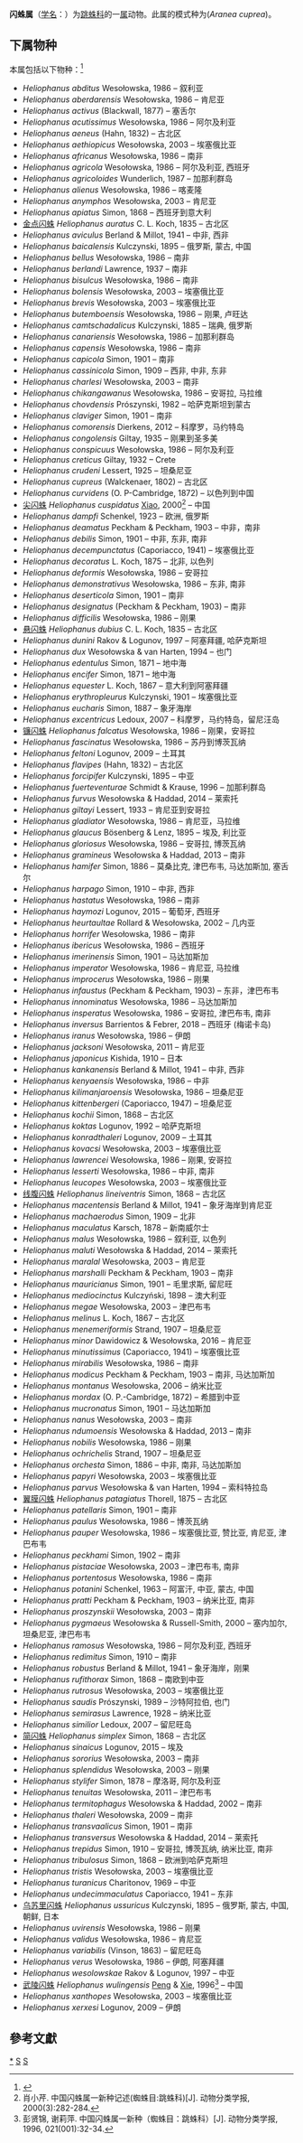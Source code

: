 {{Automatic taxobox
| taxon = Heliophanus
| authority = C. L. Koch, 1833
| image = Heliophanus cupreus.jpg
| image_caption = Heliophanus cupreus, 雌性 
| type species = <br>Aranea cuprea
| type species authority = Walckenaer, 1802
}}
'''闪蛛属'''（[[学名|学名]]：{{lang|la|''Heliophanus''}}）为[[跳蛛科|跳蛛科]]的一[[属|属]]动物。此属的模式种为(''Aranea cuprea'')。

==下属物种==
本属包括以下物种：<ref>{{cite web |title=Heliophanus C.L.Koch, 1833 |url=https://www.gbif.org/species/2171865 |website=GBIF}}</ref>
* ''Heliophanus abditus'' Wesołowska, 1986 – 叙利亚
* ''Heliophanus aberdarensis'' Wesołowska, 1986 – 肯尼亚
* ''Heliophanus activus'' (Blackwall, 1877) – 塞舌尔
* ''Heliophanus acutissimus'' Wesołowska, 1986 – 阿尔及利亚
* ''Heliophanus aeneus'' (Hahn, 1832) – 古北区
* ''Heliophanus aethiopicus'' Wesołowska, 2003 – 埃塞俄比亚
* ''Heliophanus africanus'' Wesołowska, 1986 – 南非
* ''Heliophanus agricola'' Wesołowska, 1986 – 阿尔及利亚, 西班牙
* ''Heliophanus agricoloides'' Wunderlich, 1987 – 加那利群岛
* ''Heliophanus alienus'' Wesołowska, 1986 – 喀麦隆
* ''Heliophanus anymphos'' Wesołowska, 2003 – 肯尼亚
* ''Heliophanus apiatus'' Simon, 1868 – 西班牙到意大利
* [[金点闪蛛|金点闪蛛]] ''Heliophanus auratus'' C. L. Koch, 1835 – 古北区
* ''Heliophanus aviculus'' Berland & Millot, 1941 – 中非, 西非
* ''Heliophanus baicalensis'' Kulczynski, 1895 – 俄罗斯, 蒙古, 中国
* ''Heliophanus bellus'' Wesołowska, 1986 – 南非
* ''Heliophanus berlandi'' Lawrence, 1937 – 南非
* ''Heliophanus bisulcus'' Wesołowska, 1986 – 南非
* ''Heliophanus bolensis'' Wesołowska, 2003 – 埃塞俄比亚
* ''Heliophanus brevis'' Wesołowska, 2003 – 埃塞俄比亚
* ''Heliophanus butemboensis'' Wesołowska, 1986 – 刚果, 卢旺达
* ''Heliophanus camtschadalicus'' Kulczynski, 1885 – 瑞典, 俄罗斯
* ''Heliophanus canariensis'' Wesołowska, 1986 – 加那利群岛
* ''Heliophanus capensis'' Wesołowska, 1986 – 南非
* ''Heliophanus capicola'' Simon, 1901 – 南非
* ''Heliophanus cassinicola'' Simon, 1909 – 西非, 中非, 东非
* ''Heliophanus charlesi'' Wesołowska, 2003 – 南非
* ''Heliophanus chikangawanus'' Wesołowska, 1986 – 安哥拉, 马拉维
* ''Heliophanus chovdensis'' Prószynski, 1982 – 哈萨克斯坦到蒙古
* ''Heliophanus claviger'' Simon, 1901 – 南非
* ''Heliophanus comorensis'' Dierkens, 2012 – 科摩罗，马约特岛
* ''Heliophanus congolensis'' Giltay, 1935 – 刚果到圣多美
* ''Heliophanus conspicuus'' Wesołowska, 1986 – 阿尔及利亚
* ''Heliophanus creticus'' Giltay, 1932 – Crete
* ''Heliophanus crudeni'' Lessert, 1925 – 坦桑尼亚
* ''Heliophanus cupreus'' (Walckenaer, 1802) – 古北区
* ''Heliophanus curvidens'' (O. P-Cambridge, 1872) – 以色列到中国
* [[尖闪蛛|尖闪蛛]] ''Heliophanus cuspidatus'' [[肖小芹|Xiao]], 2000<ref>肖小芹. 中国闪蛛属一新种记述(蜘蛛目:跳蛛科)[J]. 动物分类学报, 2000(3):282-284.</ref> – 中国
* ''Heliophanus dampfi'' Schenkel, 1923 – 欧洲, 俄罗斯
* ''Heliophanus deamatus'' Peckham & Peckham, 1903 – 中非，南非
* ''Heliophanus debilis'' Simon, 1901 – 中非, 东非, 南非
* ''Heliophanus decempunctatus'' (Caporiacco, 1941) – 埃塞俄比亚
* ''Heliophanus decoratus'' L. Koch, 1875 – 北非, 以色列
* ''Heliophanus deformis'' Wesołowska, 1986 – 安哥拉
* ''Heliophanus demonstrativus'' Wesołowska, 1986 – 东非, 南非
* ''Heliophanus deserticola'' Simon, 1901 – 南非
* ''Heliophanus designatus'' (Peckham & Peckham, 1903) – 南非
* ''Heliophanus difficilis'' Wesołowska, 1986 – 刚果
* [[悬闪蛛|悬闪蛛]] ''Heliophanus dubius'' C. L. Koch, 1835 – 古北区
* ''Heliophanus dunini'' Rakov & Logunov, 1997 – 阿塞拜疆, 哈萨克斯坦
* ''Heliophanus dux'' Wesołowska & van Harten, 1994 – 也门
* ''Heliophanus edentulus'' Simon, 1871 – 地中海
* ''Heliophanus encifer'' Simon, 1871 – 地中海
* ''Heliophanus equester'' L. Koch, 1867 – 意大利到阿塞拜疆
* ''Heliophanus erythropleurus'' Kulczynski, 1901 – 埃塞俄比亚
* ''Heliophanus eucharis'' Simon, 1887 – 象牙海岸
* ''Heliophanus excentricus'' Ledoux, 2007 – 科摩罗，马约特岛，留尼汪岛
* [[镰闪蛛|镰闪蛛]] ''Heliophanus falcatus'' Wesołowska, 1986 – 刚果，安哥拉
* ''Heliophanus fascinatus'' Wesołowska, 1986 – 苏丹到博茨瓦纳
* ''Heliophanus feltoni'' Logunov, 2009 – 土耳其
* ''Heliophanus flavipes'' (Hahn, 1832) – 古北区
* ''Heliophanus forcipifer'' Kulczynski, 1895 – 中亚
* ''Heliophanus fuerteventurae'' Schmidt & Krause, 1996 – 加那利群岛
* ''Heliophanus furvus'' Wesołowska & Haddad, 2014 – 莱索托
* ''Heliophanus giltayi'' Lessert, 1933 – 肯尼亚到安哥拉
* ''Heliophanus gladiator'' Wesołowska, 1986 – 肯尼亚，马拉维
* ''Heliophanus glaucus'' Bösenberg & Lenz, 1895 – 埃及, 利比亚
* ''Heliophanus gloriosus'' Wesołowska, 1986 – 安哥拉, 博茨瓦纳
* ''Heliophanus gramineus'' Wesołowska & Haddad, 2013 – 南非
* ''Heliophanus hamifer'' Simon, 1886 – 莫桑比克, 津巴布韦, 马达加斯加, 塞舌尔
* ''Heliophanus harpago'' Simon, 1910 – 中非, 西非
* ''Heliophanus hastatus'' Wesołowska, 1986 – 南非
* ''Heliophanus haymozi'' Logunov, 2015 – 葡萄牙, 西班牙
* ''Heliophanus heurtaultae'' Rollard & Wesołowska, 2002 – 几内亚
* ''Heliophanus horrifer'' Wesołowska, 1986 – 南非
* ''Heliophanus ibericus'' Wesołowska, 1986 – 西班牙
* ''Heliophanus imerinensis'' Simon, 1901 – 马达加斯加
* ''Heliophanus imperator'' Wesołowska, 1986 – 肯尼亚, 马拉维
* ''Heliophanus improcerus'' Wesołowska, 1986 – 刚果
* ''Heliophanus infaustus'' (Peckham & Peckham, 1903) – 东非，津巴布韦
* ''Heliophanus innominatus'' Wesołowska, 1986 – 马达加斯加
* ''Heliophanus insperatus'' Wesołowska, 1986 – 安哥拉, 津巴布韦, 南非
* ''Heliophanus inversus'' Barrientos & Febrer, 2018 – 西班牙 (梅诺卡岛)
* ''Heliophanus iranus'' Wesołowska, 1986 – 伊朗
* ''Heliophanus jacksoni'' Wesołowska, 2011 – 肯尼亚
* ''Heliophanus japonicus'' Kishida, 1910 – 日本
* ''Heliophanus kankanensis'' Berland & Millot, 1941 – 中非, 西非
* ''Heliophanus kenyaensis'' Wesołowska, 1986 – 中非
* ''Heliophanus kilimanjaroensis'' Wesołowska, 1986 – 坦桑尼亚
* ''Heliophanus kittenbergeri'' (Caporiacco, 1947) – 坦桑尼亚
* ''Heliophanus kochii'' Simon, 1868 – 古北区
* ''Heliophanus koktas'' Logunov, 1992 – 哈萨克斯坦
* ''Heliophanus konradthaleri'' Logunov, 2009 – 土耳其
* ''Heliophanus kovacsi'' Wesołowska, 2003 – 埃塞俄比亚
* ''Heliophanus lawrencei'' Wesołowska, 1986 – 刚果, 安哥拉
* ''Heliophanus lesserti'' Wesołowska, 1986 – 中非, 南非
* ''Heliophanus leucopes'' Wesołowska, 2003 – 埃塞俄比亚
* [[线腹闪蛛|线腹闪蛛]] ''Heliophanus lineiventris'' Simon, 1868 – 古北区
* ''Heliophanus macentensis'' Berland & Millot, 1941 – 象牙海岸到肯尼亚
* ''Heliophanus machaerodus'' Simon, 1909 – 北非
* ''Heliophanus maculatus'' Karsch, 1878 – 新南威尔士
* ''Heliophanus malus'' Wesołowska, 1986 – 叙利亚, 以色列
* ''Heliophanus maluti'' Wesołowska & Haddad, 2014 – 莱索托
* ''Heliophanus maralal'' Wesołowska, 2003 – 肯尼亚
* ''Heliophanus marshalli'' Peckham & Peckham, 1903 – 南非
* ''Heliophanus mauricianus'' Simon, 1901 – 毛里求斯, 留尼旺
* ''Heliophanus mediocinctus'' Kulczyński, 1898 – 澳大利亚
* ''Heliophanus megae'' Wesołowska, 2003 – 津巴布韦
* ''Heliophanus melinus'' L. Koch, 1867 – 古北区
* ''Heliophanus menemeriformis'' Strand, 1907 – 坦桑尼亚
* ''Heliophanus minor'' Dawidowicz & Wesołowska, 2016 – 肯尼亚
* ''Heliophanus minutissimus'' (Caporiacco, 1941) – 埃塞俄比亚
* ''Heliophanus mirabilis'' Wesołowska, 1986 – 南非
* ''Heliophanus modicus'' Peckham & Peckham, 1903 – 南非, 马达加斯加
* ''Heliophanus montanus'' Wesołowska, 2006 – 纳米比亚
* ''Heliophanus mordax'' (O. P.-Cambridge, 1872) – 希腊到中亚
* ''Heliophanus mucronatus'' Simon, 1901 – 马达加斯加
* ''Heliophanus nanus'' Wesołowska, 2003 – 南非
* ''Heliophanus ndumoensis'' Wesołowska & Haddad, 2013 – 南非
* ''Heliophanus nobilis'' Wesołowska, 1986 – 刚果
* ''Heliophanus ochrichelis'' Strand, 1907 – 坦桑尼亚
* ''Heliophanus orchesta'' Simon, 1886 – 中非, 南非, 马达加斯加
* ''Heliophanus papyri'' Wesołowska, 2003 – 埃塞俄比亚
* ''Heliophanus parvus'' Wesołowska & van Harten, 1994 – 索科特拉岛
* [[翼膜闪蛛|翼膜闪蛛]] ''Heliophanus patagiatus'' Thorell, 1875 – 古北区
* ''Heliophanus patellaris'' Simon, 1901 – 南非
* ''Heliophanus paulus'' Wesołowska, 1986 – 博茨瓦纳
* ''Heliophanus pauper'' Wesołowska, 1986 – 埃塞俄比亚, 赞比亚, 肯尼亚, 津巴布韦
* ''Heliophanus peckhami'' Simon, 1902 – 南非
* ''Heliophanus pistaciae'' Wesołowska, 2003 – 津巴布韦, 南非
* ''Heliophanus portentosus'' Wesołowska, 1986 – 南非
* ''Heliophanus potanini'' Schenkel, 1963 – 阿富汗, 中亚, 蒙古, 中国
* ''Heliophanus pratti'' Peckham & Peckham, 1903 – 纳米比亚, 南非
* ''Heliophanus proszynskii'' Wesołowska, 2003 – 南非
* ''Heliophanus pygmaeus'' Wesołowska & Russell-Smith, 2000 – 塞内加尔, 坦桑尼亚, 津巴布韦
* ''Heliophanus ramosus'' Wesołowska, 1986 – 阿尔及利亚, 西班牙
* ''Heliophanus redimitus'' Simon, 1910 – 南非
* ''Heliophanus robustus'' Berland & Millot, 1941 – 象牙海岸，刚果
* ''Heliophanus rufithorax'' Simon, 1868 – 南欧到中亚
* ''Heliophanus rutrosus'' Wesołowska, 2003 – 埃塞俄比亚
* ''Heliophanus saudis'' Prószynski, 1989 – 沙特阿拉伯, 也门
* ''Heliophanus semirasus'' Lawrence, 1928 – 纳米比亚
* ''Heliophanus similior'' Ledoux, 2007 – 留尼旺岛
* [[简闪蛛|简闪蛛]] ''Heliophanus simplex'' Simon, 1868 – 古北区
* ''Heliophanus sinaicus'' Logunov, 2015 – 埃及
* ''Heliophanus sororius'' Wesołowska, 2003 – 南非
* ''Heliophanus splendidus'' Wesołowska, 2003 – 刚果
* ''Heliophanus stylifer'' Simon, 1878 – 摩洛哥, 阿尔及利亚
* ''Heliophanus tenuitas'' Wesołowska, 2011 – 津巴布韦
* ''Heliophanus termitophagus'' Wesołowska & Haddad, 2002 – 南非
* ''Heliophanus thaleri'' Wesołowska, 2009 – 南非
* ''Heliophanus transvaalicus'' Simon, 1901 – 南非
* ''Heliophanus transversus'' Wesołowska & Haddad, 2014 – 莱索托
* ''Heliophanus trepidus'' Simon, 1910 – 安哥拉, 博茨瓦纳, 纳米比亚, 南非
* ''Heliophanus tribulosus'' Simon, 1868 – 欧洲到哈萨克斯坦
* ''Heliophanus tristis'' Wesołowska, 2003 – 埃塞俄比亚
* ''Heliophanus turanicus'' Charitonov, 1969 – 中亚
* ''Heliophanus undecimmaculatus'' Caporiacco, 1941 – 东非
* [[乌苏里闪蛛|乌苏里闪蛛]] ''Heliophanus ussuricus'' Kulczynski, 1895 – 俄罗斯, 蒙古, 中国, 朝鲜, 日本
* ''Heliophanus uvirensis'' Wesołowska, 1986 – 刚果
* ''Heliophanus validus'' Wesołowska, 1986 – 肯尼亚
* ''Heliophanus variabilis'' (Vinson, 1863) – 留尼旺岛
* ''Heliophanus verus'' Wesołowska, 1986 – 伊朗, 阿塞拜疆
* ''Heliophanus wesolowskae'' Rakov & Logunov, 1997 – 中亚
* [[武陵闪蛛|武陵闪蛛]] ''Heliophanus wulingensis'' [[彭贤锦|Peng]] & [[谢莉萍|Xie]], 1996<ref>彭贤锦, 谢莉萍. 中国闪蛛属一新种（蜘蛛目：跳蛛科）[J]. 动物分类学报, 1996, 021(001):32-34.</ref> – 中国
* ''Heliophanus xanthopes'' Wesołowska, 2003 – 埃塞俄比亚
* ''Heliophanus xerxesi'' Logunov, 2009 – 伊朗

==參考文獻==
{{reflist}}

{{taxonbar}}

[[Category:_闪蛛属|*]]
[[Category:_跳蛛科|S]]
[[Category:1933年描述的分类群|S]]